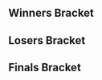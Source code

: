 {{tabs static
|name1=Overview
|link1=Super Smash Saga
|name2=Bracket
|link2=Super Smash Saga/Bracket
|This=2
}}
<!-- Generated with http://tournament-nub.rhcloud.com/toliquipedia name=id0gju6a -->

==Winners Bracket==
{{32DEWBracketA
|tourneylink=
|tourneyname=
|r1m1p1=Tits |r1m1p1flag=ch |r1m1p1score=2 |r1m1win=1
|r1m1p2=Batatao |r1m1p2flag= |r1m1p2score=0

|r1m2p1=Koniac |r1m2p1flag= |r1m2p1score=2 |r1m2win=1
|r1m2p2=Dr. Greenthumb |r1m2p2flag= |r1m2p2score=0

|r1m3p1=BTF SmuFF |r1m3p1flag= |r1m3p1score=0 |r1m3win=2
|r1m3p2=War teddy |r1m3p2flag= |r1m3p2score=2

|r1m4p1=Nono |r1m4p1flag= |r1m4p1score=0 |r1m4win=2
|r1m4p2=Narvalhotep 1er |r1m4p2flag= |r1m4p2score=2

|r1m5p1=matge |r1m5p1flag= |r1m5p1score=0 |r1m5win=2
|r1m5p2=Jim |r1m5p2flag= |r1m5p2score=2

|r1m6p1=Tato |r1m6p1flag= |r1m6p1score=1 |r1m6win=2
|r1m6p2=Coelum |r1m6p2flag= |r1m6p2score=2

|r1m7p1=PIXXEL |r1m7p1flag= |r1m7p1score=0 |r1m7win=2
|r1m7p2=Shloub |r1m7p2flag=fr |r1m7p2score=2

|r1m8p1=Octodecim |r1m8p1flag= |r1m8p1score=0 |r1m8win=2
|r1m8p2=MAD |r1m8p2flag= |r1m8p2score=2

|r1m9p1=Scriptor |r1m9p1flag= |r1m9p1score=2 |r1m9win=1
|r1m9p2=Fleckz |r1m9p2flag= |r1m9p2score=0

|r1m10p1=Sel |r1m10p1flag= |r1m10p1score=2 |r1m10win=1
|r1m10p2=TiagZ |r1m10p2flag= |r1m10p2score=0

|r1m11p1=Jah Ridin' |r1m11p1flag=ch |r1m11p1score=2 |r1m11win=1
|r1m11p2=BlissinTv |r1m11p2flag= |r1m11p2score=0

|r1m12p1=QuickSike |r1m12p1flag=ch |r1m12p1score=2 |r1m12win=1
|r1m12p2=Williamallas |r1m12p2flag= |r1m12p2score=0

|r1m13p1=Coilerr |r1m13p1flag= |r1m13p1score=2 |r1m13win=1
|r1m13p2=RamsesIII |r1m13p2flag= |r1m13p2score=0

|r1m14p1=Akatsuki-planta |r1m14p1flag=ch |r1m14p1score=2 |r1m14win=1
|r1m14p2=Sir Tauntalot |r1m14p2flag= |r1m14p2score=0

|r1m15p1=Lex |r1m15p1flag= |r1m15p1score=0 |r1m15win=2
|r1m15p2=Hyoo |r1m15p2flag= |r1m15p2score=2

|r1m16p1=Poney |r1m16p1flag=fr |r1m16p1score=2 |r1m16win=1
|r1m16p2=Neko |r1m16p2flag= |r1m16p2score=0

|r2m1p1=Tits |r2m1p1flag=ch |r2m1p1score=2 |r2m1win=1
|r2m1p2=Koniac |r2m1p2flag= |r2m1p2score=1

|r2m2p1=War teddy |r2m2p1flag= |r2m2p1score=1 |r2m2win=2
|r2m2p2=Narvalhotep 1er |r2m2p2flag= |r2m2p2score=2

|r2m3p1=Jim |r2m3p1flag= |r2m3p1score=0 |r2m3win=2
|r2m3p2=Coelum |r2m3p2flag= |r2m3p2score=2

|r2m4p1=Shloub |r2m4p1flag=fr |r2m4p1score=2 |r2m4win=1
|r2m4p2=MAD |r2m4p2flag= |r2m4p2score=0

|r2m5p1=Scriptor |r2m5p1flag= |r2m5p1score=2 |r2m5win=1
|r2m5p2=Sel |r2m5p2flag= |r2m5p2score=0

|r2m6p1=Jah Ridin' |r2m6p1flag=ch |r2m6p1score=2 |r2m6win=1
|r2m6p2=QuickSike |r2m6p2flag=ch |r2m6p2score=0

|r2m7p1=Coilerr |r2m7p1flag= |r2m7p1score=0 |r2m7win=2
|r2m7p2=Akatsuki-planta |r2m7p2flag=ch |r2m7p2score=2

|r2m8p1=Hyoo |r2m8p1flag= |r2m8p1score=0 |r2m8win=2
|r2m8p2=Poney |r2m8p2flag=fr |r2m8p2score=2

|r3m1p1=Tits |r3m1p1flag=ch |r3m1p1score=2 |r3m1win=1
|r3m1p2=Narvalhotep 1er |r3m1p2flag= |r3m1p2score=0

|r3m2p1=Coelum |r3m2p1flag= |r3m2p1score=1 |r3m2win=2
|r3m2p2=Shloub |r3m2p2flag=fr |r3m2p2score=2

|r3m3p1=Scriptor |r3m3p1flag= |r3m3p1score=1 |r3m3win=2
|r3m3p2=Jah Ridin' |r3m3p2flag=ch |r3m3p2score=2

|r3m4p1=Akatsuki-planta |r3m4p1flag=ch |r3m4p1score=0 |r3m4win=2
|r3m4p2=Poney |r3m4p2flag=fr |r3m4p2score=2

|r4m1p1=Tits |r4m1p1flag=ch |r4m1p1score=0 |r4m1win=2
|r4m1p2=Shloub |r4m1p2flag=fr |r4m1p2score=3

|r4m2p1=Jah Ridin' |r4m2p1flag=ch |r4m2p1score=3 |r4m2win=1
|r4m2p2=Poney |r4m2p2flag=fr |r4m2p2score=0
|r4m2details={{BracketMatchDetails |comment=There is a typo on the Challonge bracket.}}
}}

==Losers Bracket==
{{32DELBracketA
|l1m1p1=Batatao |l1m1p1flag= |l1m1p1score=0 |l1m1win=2
|l1m1p2=Dr. Greenthumb |l1m1p2flag= |l1m1p2score=2

|l1m2p1=BTF SmuFF |l1m2p1flag= |l1m2p1score=2 |l1m2win=1
|l1m2p2=Nono |l1m2p2flag= |l1m2p2score=0

|l1m3p1=matge |l1m3p1flag= |l1m3p1score=0 |l1m3win=2
|l1m3p2=Tato |l1m3p2flag= |l1m3p2score=2

|l1m4p1=PIXXEL |l1m4p1flag= |l1m4p1score=0 |l1m4win=2
|l1m4p2=Octodecim |l1m4p2flag= |l1m4p2score=2

|l1m5p1=Fleckz |l1m5p1flag= |l1m5p1score=2 |l1m5win=1
|l1m5p2=TiagZ |l1m5p2flag= |l1m5p2score=0

|l1m6p1=BlissinTv |l1m6p1flag= |l1m6p1score=2 |l1m6win=1
|l1m6p2=Williamallas |l1m6p2flag= |l1m6p2score=0

|l1m7p1=RamsesIII |l1m7p1flag= |l1m7p1score=2 |l1m7win=1
|l1m7p2=Sir Tauntalot |l1m7p2flag= |l1m7p2score=0

|l1m8p1=Lex |l1m8p1flag= |l1m8p1score=1 |l1m8win=2
|l1m8p2=Neko |l1m8p2flag= |l1m8p2score=2

|l2m1p1=Hyoo |l2m1p1flag= |l2m1p1score=2 |l2m1win=1
|l2m1p2=Dr. Greenthumb |l2m1p2flag= |l2m1p2score=0

|l2m2p1=Coilerr |l2m2p1flag= |l2m2p1score=2 |l2m2win=1
|l2m2p2=BTF SmuFF |l2m2p2flag= |l2m2p2score=0

|l2m3p1=QuickSike |l2m3p1flag=ch |l2m3p1score=0 |l2m3win=2
|l2m3p2=Tato |l2m3p2flag= |l2m3p2score=2

|l2m4p1=Sel |l2m4p1flag= |l2m4p1score=2 |l2m4win=1
|l2m4p2=Octodecim |l2m4p2flag= |l2m4p2score=0

|l2m5p1=MAD |l2m5p1flag= |l2m5p1score=2 |l2m5win=1
|l2m5p2=Fleckz |l2m5p2flag= |l2m5p2score=0

|l2m6p1=Jim |l2m6p1flag= |l2m6p1score=0 |l2m6win=2
|l2m6p2=BlissinTv |l2m6p2flag= |l2m6p2score=2

|l2m7p1=War teddy |l2m7p1flag= |l2m7p1score=2 |l2m7win=1
|l2m7p2=RamsesIII |l2m7p2flag= |l2m7p2score=0

|l2m8p1=Koniac |l2m8p1flag= |l2m8p1score=0 |l2m8win=2
|l2m8p2=Neko |l2m8p2flag= |l2m8p2score=2

|l3m1p1=Hyoo |l3m1p1flag= |l3m1p1score=2 |l3m1win=1
|l3m1p2=Coilerr |l3m1p2flag= |l3m1p2score=0

|l3m2p1=Tato |l3m2p1flag= |l3m2p1score=0 |l3m2win=2
|l3m2p2=Sel |l3m2p2flag= |l3m2p2score=2

|l3m3p1=MAD |l3m3p1flag= |l3m3p1score=0 |l3m3win=2
|l3m3p2=BlissinTv |l3m3p2flag= |l3m3p2score=2

|l3m4p1=War teddy |l3m4p1flag= |l3m4p1score=2 |l3m4win=1
|l3m4p2=Neko |l3m4p2flag= |l3m4p2score=0

|l4m1p1=Coelum |l4m1p1flag= |l4m1p1score=2 |l4m1win=1
|l4m1p2=Hyoo |l4m1p2flag= |l4m1p2score=0

|l4m2p1=Narvalhotep 1er |l4m2p1flag= |l4m2p1score=0 |l4m2win=2
|l4m2p2=Sel |l4m2p2flag= |l4m2p2score=2

|l4m3p1=Akatsuki-planta |l4m3p1flag=ch |l4m3p1score=1 |l4m3win=2
|l4m3p2=BlissinTv |l4m3p2flag= |l4m3p2score=2

|l4m4p1=Scriptor |l4m4p1flag= |l4m4p1score=2 |l4m4win=1
|l4m4p2=War teddy |l4m4p2flag= |l4m4p2score=0

|l5m1p1=Coelum |l5m1p1flag= |l5m1p1score=3 |l5m1win=1
|l5m1p2=Sel |l5m1p2flag= |l5m1p2score=0

|l5m2p1=BlissinTv |l5m2p1flag= |l5m2p1score=2 |l5m2win=1
|l5m2p2=Scriptor |l5m2p2flag= |l5m2p2score=0

|l6m1p1=Poney |l6m1p1flag=fr |l6m1p1score=0 |l6m1win=2
|l6m1p2=Coelum |l6m1p2flag= |l6m1p2score=3

|l6m2p1=Tits |l6m2p1flag=ch |l6m2p1score=1 |l6m2win=2
|l6m2p2=BlissinTv |l6m2p2flag= |l6m2p2score=3
}}
<onlyinclude>
==Finals Bracket==
{{DEFinalBracket
<!-- FROM WINNERS -->
|r1m1p1=Shloub |r1m1p1flag=fr |r1m1p1score=2 |r1m1win=2
|r1m1p2=Jah Ridin' |r1m1p2flag=ch |r1m1p2score=3

<!-- FROM LOSERS -->
|l1m1p1=Coelum |l1m1p1flag= |l1m1p1score=3 |l1m1win=1
|l1m1p2=BlissinTv |l1m1p2flag= |l1m1p2score=2

<!-- LOSERS FINALS -->
|r2m1p1=Shloub |r2m1p1flag=fr |r2m1p1score=3 |r2m1win=1
|r2m1p2=Coelum |r2m1p2flag= |r2m1p2score=0

<!-- GRAND FINALS -->
|r3m1p1=Jah Ridin' |r3m1p1flag=ch |r3m1p1score=3 |r3m1win=1
|r3m1p2=Shloub |r3m1p2flag=fr |r3m1p2score=1
}}
</onlyinclude>
